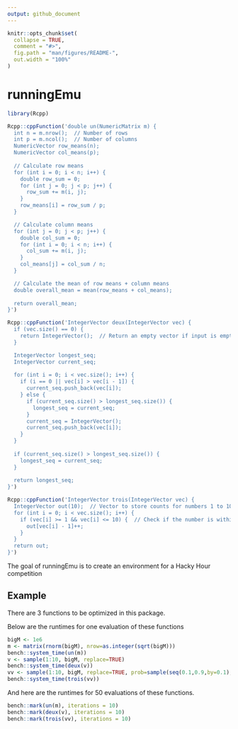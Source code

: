```yaml
---
output: github_document
---
```


<!-- README.md is generated from README.Rmd. Please edit that file -->

```r
knitr::opts_chunk$set(
  collapse = TRUE,
  comment = "#>",
  fig.path = "man/figures/README-",
  out.width = "100%"
)
```

# runningEmu

<!-- badges: start -->
<!-- badges: end -->

```r
library(Rcpp)
```



```r
Rcpp::cppFunction('double un(NumericMatrix m) {
  int n = m.nrow();  // Number of rows
  int p = m.ncol();  // Number of columns
  NumericVector row_means(n);
  NumericVector col_means(p);
  
  // Calculate row means
  for (int i = 0; i < n; i++) {
    double row_sum = 0;
    for (int j = 0; j < p; j++) {
      row_sum += m(i, j);
    }
    row_means[i] = row_sum / p;
  }

  // Calculate column means
  for (int j = 0; j < p; j++) {
    double col_sum = 0;
    for (int i = 0; i < n; i++) {
      col_sum += m(i, j);
    }
    col_means[j] = col_sum / n;
  }

  // Calculate the mean of row means + column means
  double overall_mean = mean(row_means + col_means);
  
  return overall_mean;
}')

Rcpp::cppFunction('IntegerVector deux(IntegerVector vec) {
  if (vec.size() == 0) {
    return IntegerVector();  // Return an empty vector if input is empty
  }

  IntegerVector longest_seq;
  IntegerVector current_seq;
  
  for (int i = 0; i < vec.size(); i++) {
    if (i == 0 || vec[i] > vec[i - 1]) {
      current_seq.push_back(vec[i]);
    } else {
      if (current_seq.size() > longest_seq.size()) {
        longest_seq = current_seq;
      }
      current_seq = IntegerVector();
      current_seq.push_back(vec[i]);
    }
  }
  
  if (current_seq.size() > longest_seq.size()) {
    longest_seq = current_seq;
  }
  
  return longest_seq;
}')

Rcpp::cppFunction('IntegerVector trois(IntegerVector vec) {
  IntegerVector out(10);  // Vector to store counts for numbers 1 to 10
  for (int i = 0; i < vec.size(); i++) {
    if (vec[i] >= 1 && vec[i] <= 10) {  // Check if the number is within 1-10
      out[vec[i] - 1]++;
    }
  }
  return out;
}')
```


The goal of runningEmu is to create an environment for a Hacky Hour competition

## Example

There are 3 functions to be optimized in this package.

Below are the runtimes for one evaluation of these functions

```r
bigM <- 1e6
m <- matrix(rnorm(bigM), nrow=as.integer(sqrt(bigM)))
bench::system_time(un(m))
v <- sample(1:10, bigM, replace=TRUE)
bench::system_time(deux(v))
vv <- sample(1:10, bigM, replace=TRUE, prob=sample(seq(0.1,0.9,by=0.1), 10, replace = TRUE))
bench::system_time(trois(vv))
```

And here are the runtimes for 50 evaluations of these functions.

```r
bench::mark(un(m), iterations = 10)
bench::mark(deux(v), iterations = 10)
bench::mark(trois(vv), iterations = 10)
```